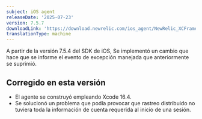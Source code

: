 ```yaml
---
subject: iOS agent
releaseDate: '2025-07-23'
version: 7.5.7
downloadLink: 'https://download.newrelic.com/ios_agent/NewRelic_XCFramework_Agent_7.5.7.zip'
translationType: machine
---
```


<Callout variant="important">
  A partir de la versión 7.5.4 del SDK de iOS, Se implementó un cambio que hace que se informe el evento de excepción manejada que anteriormente se suprimió.
</Callout>

## Corregido en esta versión

* El agente se construyó empleando Xcode 16.4.
* Se solucionó un problema que podía provocar que rastreo distribuido no tuviera toda la información de cuenta requerida al inicio de una sesión.